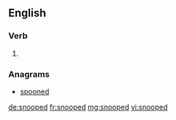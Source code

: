 ==English==

===Verb===
{{head|en}}

# {{en-past of|snoop}}

===Anagrams===
* [[spooned#English|spooned]]

[[de:snooped]]
[[fr:snooped]]
[[mg:snooped]]
[[vi:snooped]]